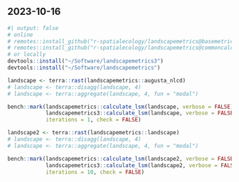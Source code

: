 ## 2023-10-16

```r
#| output: false
# online
# remotes::install_github("r-spatialecology/landscapemetrics@basemetrics3")
# remotes::install_github("r-spatialecology/landscapemetrics@commoncalcs")
# or locally
devtools::install("~/Software/landscapemetrics3")
devtools::install("~/Software/landscapemetrics")
```

```r
landscape <- terra::rast(landscapemetrics::augusta_nlcd)
# landscape <- terra::disagg(landscape, 4)
# landscape <- terra::aggregate(landscape, 4, fun = "modal")
```

```r
bench::mark(landscapemetrics::calculate_lsm(landscape, verbose = FALSE),
            landscapemetrics3::calculate_lsm(landscape, verbose = FALSE),
            iterations = 1, check = FALSE)
```

```r
landscape2 <- terra::rast(landscapemetrics::landscape)
# landscape <- terra::disagg(landscape, 4)
# landscape <- terra::aggregate(landscape, 4, fun = "modal")
```

```r
bench::mark(landscapemetrics::calculate_lsm(landscape2, verbose = FALSE),
            landscapemetrics3::calculate_lsm(landscape2, verbose = FALSE),
            iterations = 10, check = FALSE)
```
